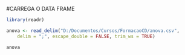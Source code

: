 
#CARREGA O DATA FRAME

```r

library(readr)

anova <- read_delim("D:/Documentos/Cursos/FormacaoCD/anova.csv", 
    delim = ";", escape_double = FALSE, trim_ws = TRUE)

anova
```

